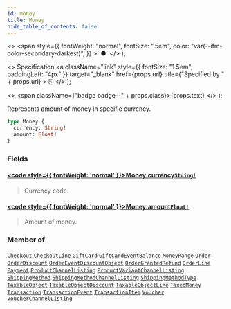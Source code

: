 ```yaml
---
id: money
title: Money
hide_table_of_contents: false
---
```


  <>
    <span
      style={{
        fontWeight: "normal",
        fontSize: ".5em",
        color: "var(--ifm-color-secondary-darkest)",
      }}
    >
      &nbsp;●&nbsp;
    </span>
  </>
);

  <>
    Specification
    <a
      className="link"
      style={{ fontSize: "1.5em", paddingLeft: "4px" }}
      target="\_blank"
      href={props.url}
      title={"Specified by " + props.url}
    >
      ⎘
    </a>
  </>
);

  <>
    <span className={"badge badge--" + props.class}>{props.text}</span>
  </>
);

Represents amount of money in specific currency.

```graphql
type Money {
  currency: String!
  amount: Float!
}
```

### Fields

#### [<code style={{ fontWeight: 'normal' }}>Money.<b>currency</b></code>](#)<Bullet />[`String!`](../../api-reference/scalars/string) <Badge class="secondary" text="non-null"/> <Badge class="secondary" text="scalar"/>

> Currency code.

#### [<code style={{ fontWeight: 'normal' }}>Money.<b>amount</b></code>](#)<Bullet />[`Float!`](../../api-reference/scalars/float) <Badge class="secondary" text="non-null"/> <Badge class="secondary" text="scalar"/>

> Amount of money.

### Member of

[`Checkout`](../../api-reference/objects/checkout) <Badge class="secondary" text="object"/><Bullet />[`CheckoutLine`](../../api-reference/objects/checkout-line) <Badge class="secondary" text="object"/><Bullet />[`GiftCard`](../../api-reference/objects/gift-card) <Badge class="secondary" text="object"/><Bullet />[`GiftCardEventBalance`](../../api-reference/objects/gift-card-event-balance) <Badge class="secondary" text="object"/><Bullet />[`MoneyRange`](../../api-reference/objects/money-range) <Badge class="secondary" text="object"/><Bullet />[`Order`](../../api-reference/objects/order) <Badge class="secondary" text="object"/><Bullet />[`OrderDiscount`](../../api-reference/objects/order-discount) <Badge class="secondary" text="object"/><Bullet />[`OrderEventDiscountObject`](../../api-reference/objects/order-event-discount-object) <Badge class="secondary" text="object"/><Bullet />[`OrderGrantedRefund`](../../api-reference/objects/order-granted-refund) <Badge class="secondary" text="object"/><Bullet />[`OrderLine`](../../api-reference/objects/order-line) <Badge class="secondary" text="object"/><Bullet />[`Payment`](../../api-reference/objects/payment) <Badge class="secondary" text="object"/><Bullet />[`ProductChannelListing`](../../api-reference/objects/product-channel-listing) <Badge class="secondary" text="object"/><Bullet />[`ProductVariantChannelListing`](../../api-reference/objects/product-variant-channel-listing) <Badge class="secondary" text="object"/><Bullet />[`ShippingMethod`](../../api-reference/objects/shipping-method) <Badge class="secondary" text="object"/><Bullet />[`ShippingMethodChannelListing`](../../api-reference/objects/shipping-method-channel-listing) <Badge class="secondary" text="object"/><Bullet />[`ShippingMethodType`](../../api-reference/objects/shipping-method-type) <Badge class="secondary" text="object"/><Bullet />[`TaxableObject`](../../api-reference/objects/taxable-object) <Badge class="secondary" text="object"/><Bullet />[`TaxableObjectDiscount`](../../api-reference/objects/taxable-object-discount) <Badge class="secondary" text="object"/><Bullet />[`TaxableObjectLine`](../../api-reference/objects/taxable-object-line) <Badge class="secondary" text="object"/><Bullet />[`TaxedMoney`](../../api-reference/objects/taxed-money) <Badge class="secondary" text="object"/><Bullet />[`Transaction`](../../api-reference/objects/transaction) <Badge class="secondary" text="object"/><Bullet />[`TransactionEvent`](../../api-reference/objects/transaction-event) <Badge class="secondary" text="object"/><Bullet />[`TransactionItem`](../../api-reference/objects/transaction-item) <Badge class="secondary" text="object"/><Bullet />[`Voucher`](../../api-reference/objects/voucher) <Badge class="secondary" text="object"/><Bullet />[`VoucherChannelListing`](../../api-reference/objects/voucher-channel-listing) <Badge class="secondary" text="object"/>
